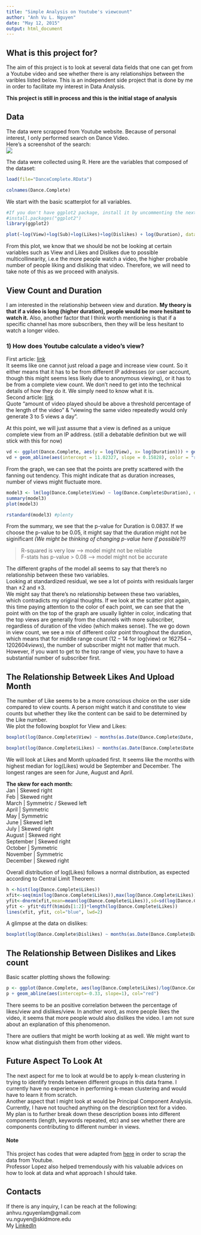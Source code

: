```yaml
---
title: "Simple Analysis on Youtube's viewcount"
author: "Anh Vu L. Nguyen"
date: "May 12, 2015"
output: html_document
---
```


## What is this project for?

The aim of this project is to look at several data fields that one can get from a Youtube video and see whether there is any relationships between the varibles listed below. This is an independent side project that is done by me in order to facilitate my interest in Data Analysis.  

**This project is still in process and this is the initial stage of analysis**

## Data
The data were scrapped from Youtube website. Because of personal interest, I only performed search on Dance Video.  
Here's a screenshot of the search:  
 ![](YoutubeScreenShot.png)  
  
The data were collected using R. Here are the variables that composed of the dataset:  
```r
load(file="DanceComplete.RData")
```
```r
colnames(Dance.Complete)
```
  
We start with the basic scatterplot for all variables.
```r
#If you don't have ggplot2 package, install it by uncommenting the next line and run it
#install.packages("ggplot2")
library(ggplot2)
```
```r
plot(~log(View)+log(Sub)+log(Likes)+log(Dislikes) + log(Duration), data = Dance.Complete, main="Basic Scatterplot")
```
  
From this plot, we know that we should be not be looking at certain variables such as View and Likes and Dislikes due to possible multicollinearity, i.e.e the more people watch a video, the higher probable number of people liking and disliking that video. Therefore, we will need to take note of this as we proceed with analysis.

## View Count and Duration

I am interested in the relationship between view and duration. **My theory is that if a video is long (higher duration), people would be more hesitant to watch it.** Also, another factor that I think worth mentioning is that if a specific channel has more subscribers, then they will be less hesitant to watch a longer video.

### 1) How does Youtube calculate a video's view?
 
First article: [link](http://www.bluefountainmedia.com/blog/how-does-youtube-count-views/)  
It seems like one cannot just reload a page and increase view count. So it either means that it has to be from different IP addresses (or user account, though this might seems less likely due to anonymous viewing), or it has to be from a complete view count. We don't need to get into the technical details of how they do it. We simply need to know what it is.  
Second article: [link](http://www.quora.com/How-does-YouTube-calculate-its-views)  
Quote "amount of video played should be above a threshold percentage of the length of the video" & "viewing the same video repeatedly would only generate 3 to 5 views a day".

At this point, we will just assume that a view is defined as a unique complete view from an IP address. (still a debatable definition but we will stick with this for now)
```r
vd <- ggplot(Dance.Complete, aes(y = log(View), x= log(Duration))) + geom_point(aes(color=log(Sub)), position = "jitter") 
vd + geom_abline(aes(intercept = 11.02327, slope = 0.15828), color = "red")
```
  
From the graph, we can see that the points are pretty scattered with the fanning out tendency. This might indicate that as duration increases, number of views might fluctuate more.
```r
model3 <- lm(log(Dance.Complete$View) ~ log(Dance.Complete$Duration), data = Dance.Complete, na.action=na.omit)
summary(model3)
plot(model3)
```
```r
rstandard(model3) #plenty 
```
  
From the summary, we see that the p-value for Duration is 0.0837. If we choose the p-value to be 0.05, it might say that the duration might not be siginificant *(We might be thinking of changing p-value here if possible?!)*

> R-squared is very low --> model might not be reliable  
> F-stats has p-value > 0.08 --> model might not be accurate

The different graphs of the model all seems to say that there's no relationship between these two variables.  
Looking at standardized residual, we see a lot of points with residuals larger than $\pm 2$ and $\pm 3$.  
We might say that there's no relationship between these two variables, which contradicts my original thoughts.
If we look at the scatter plot again, this time paying attention to the color of each point, we can see that the point with on the top of the graph are usually lighter in color, indicating that the top views are generally from the channels with more subscriber, regardless of duration of the video (which makes sense). The we go down in view count, we see a mix of different color point throughout the duration, which means that for middle range count ($12 - 14$ for log(view) or $162754 - 1202604  views$), the number of subscriber might not matter that much. However, if you want to get to the top range of view, you have to have a substantial number of subscriber first.

## The Relationship Betweek Likes And Upload Month

The number of Like seems to be a more conscious choice on the user side compared to view counts. A person might watch it and constitute to view counts but whether they like the content can be said to be determined by the Like number.  
We plot the following boxplot for View and Likes:  
```r
boxplot(log(Dance.Complete$View) ~ months(as.Date(Dance.Complete$Date, origin="1970-01-01")), xlab="Month", ylab="log(View)", col="cadetblue1", main = "Boxplot between Month and log(View)")
```
```r
boxplot(log(Dance.Complete$Likes) ~ months(as.Date(Dance.Complete$Date, origin="1970-01-01")), ylab="Month", xlab="log(Likes)", col="aquamarine", las = 2, horizontal = TRUE, main="Boxplot between Month and log(Likes)")
```
  
We will look at Likes and Month uploaded first. It seems like the months with highest median for log(Likes) would be September and December. The longest ranges are seen for June, August and April.    
  
**The skew for each month:**  
Jan |  Skewed right    
Feb | Skewed right    
March     | Symmetric / Skewed left    
April     | Symmetric  
May       | Symmetric    
June      | Skewed left    
July      | Skewed right    
August    | Skewed right    
September | Skewed right    
October   | Symmetric    
November  | Symmetric    
December  | Skewed right    
  
Overall distribution of log(Likes) follows a normal distribution, as expected according to Central Limit Theorem:  
```r
h <-hist(log(Dance.Complete$Likes))
xfit<-seq(min(log(Dance.Complete$Likes)),max(log(Dance.Complete$Likes)),length=400) 
yfit<-dnorm(xfit,mean=mean(log(Dance.Complete$Likes)),sd=sd(log(Dance.Complete$Likes))) 
yfit <- yfit*diff(h$mids[1:2])*length(log(Dance.Complete$Likes)) 
lines(xfit, yfit, col="blue", lwd=2)
```
  
A glimpse at the data on dislikes:
```r
boxplot(log(Dance.Complete$Dislikes) ~ months(as.Date(Dance.Complete$Date, origin="1970-01-01")), xlab="log(Dislikes)", col="cornsilk", las = 2, horizontal = TRUE, main="Boxplot between Month and log(Dislikes)")
```
  
## The Relationship Between Dislikes and Likes count
  
Basic scatter plotting shows the following:  
```r
p <- ggplot(Dance.Complete, aes(log(Dance.Complete$Likes)/log(Dance.Complete$View),log(Dance.Complete$Dislikes)/log(Dance.Complete$View))) + geom_point()
p + geom_abline(aes(intercept=-0.33, slope=1), col="red")
```
  
There seems to be an positive correlation between the percentage of likes/view and dislikes/view. In another word, as more people likes the video, it seems that more people would also dislikes the video. I am not sure about an explanation of this phenomenon. 
  
There are outliers that might be worth looking at as well. We might want to know what distinguish them from other videos.

## Future Aspect To Look At

The next aspect for me to look at would be to apply k-mean clustering in trying to identify trends between different groups in this data frame. I currently have no experience in performing k-mean clustering and would have to learn it from scratch.  
Another aspect that I might look at would be Principal Component Analysis. Currently, I have not touched anything on the description text for a video. My plan is to further break down these description boxes into different components (length, keywords repeated, etc) and see whether there are components contributing to different number in views.  

#### Note
This project has codes that were adapted from [here](https://staesthetic.wordpress.com/2014/06/20/webscraping-youtube-using-r/) in order to scrap the data from Youtube.  
Professor Lopez also helped tremendously with his valuable advices on how to look at data and what approach I should take.

## Contacts
If there is any inquiry, I can be reach at the following:  
anhvu.nguyenlam@gmail.com  
vu.nguyen@skidmore.edu  
My [LinkedIn](https://www.linkedin.com/in/nlavu)